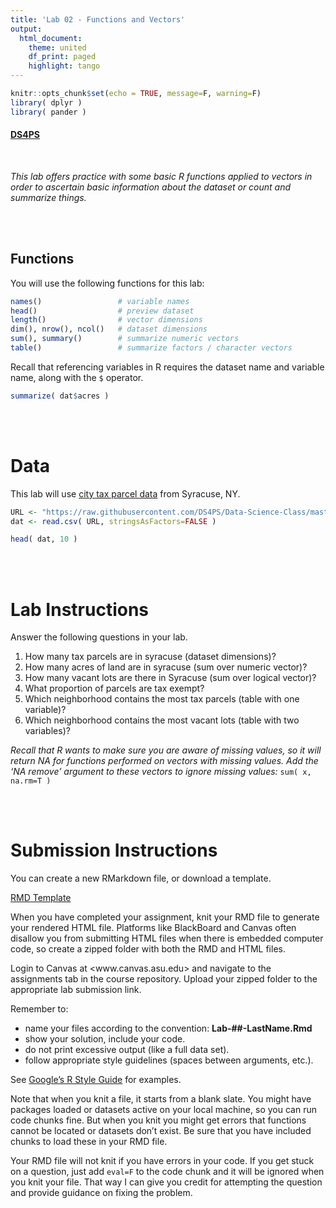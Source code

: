 ```yaml
---
title: 'Lab 02 - Functions and Vectors'
output:
  html_document:
    theme: united
    df_print: paged
    highlight: tango
---
```


```r
knitr::opts_chunk$set(echo = TRUE, message=F, warning=F)
library( dplyr )
library( pander )
```

#### [DS4PS](https://ds4ps.github.io/course_website/)

<br>

*This lab offers practice with some basic R functions applied to vectors in order to ascertain basic information about the dataset or count and summarize things.*


<br><br>

## Functions

You will use the following functions for this lab: 

```r
names()                 # variable names
head()                  # preview dataset
length()                # vector dimensions
dim(), nrow(), ncol()   # dataset dimensions
sum(), summary()        # summarize numeric vectors
table()                 # summarize factors / character vectors
```

Recall that referencing variables in R requires the dataset name and variable name, along with the `$` operator.

```r
summarize( dat$acres )
```



<br><br>

# Data

This lab will use [city tax parcel data](https://ds4ps.github.io/Data-Science-Class/DATA/syr_parcels.html) from Syracuse, NY.

```r
URL <- "https://raw.githubusercontent.com/DS4PS/Data-Science-Class/master/DATA/syr_parcels.csv"
dat <- read.csv( URL, stringsAsFactors=FALSE )
```

```r
head( dat, 10 ) 
```

<br><br>

# Lab Instructions

Answer the following questions in your lab.  

1. How many tax parcels are in syracuse (dataset dimensions)? 
2. How many acres of land are in syracuse (sum over numeric vector)?
3. How many vacant lots are there in Syracuse (sum over logical vector)?
4. What proportion of parcels are tax exempt?
5. Which neighborhood contains the most tax parcels (table with one variable)?
6. Which neighborhood contains the most vacant lots (table with two variables)? 

*Recall that R wants to make sure you are aware of missing values, so it will return NA for functions performed on vectors with missing values. Add the 'NA remove' argument to these vectors to ignore missing values:* `sum( x, na.rm=T )`



<br><br>

# Submission Instructions

You can create a new RMarkdown file, or download a template. 

[RMD Template](https://cdn.rawgit.com/DS4PS/Data-Science-Class/d7a11a0e/TEMPLATES/MarkdownTemplate.RMD)

When you have completed your assignment, knit your RMD file to generate your rendered HTML file. Platforms like BlackBoard and Canvas often disallow you from submitting HTML files when there is embedded computer code, so create a zipped folder with both the RMD and HTML files.

Login to Canvas at <www.canvas.asu.edu> and navigate to the assignments tab in the course repository. Upload your zipped folder to the appropriate lab submission link.

Remember to:

* name your files according to the convention: **Lab-##-LastName.Rmd**
* show your solution, include your code.
* do not print excessive output (like a full data set).
* follow appropriate style guidelines (spaces between arguments, etc.).

See [Google's R Style Guide](https://google.github.io/styleguide/Rguide.xml) for examples.

Note that when you knit a file, it starts from a blank slate. You might have packages loaded or datasets active on your local machine, so you can run code chunks fine. But when you knit you might get errors that functions cannot be located or datasets don't exist. Be sure that you have included chunks to load these in your RMD file.

Your RMD file will not knit if you have errors in your code. If you get stuck on a question, just add `eval=F` to the code chunk and it will be ignored when you knit your file. That way I can give you credit for attempting the question and provide guidance on fixing the problem.


